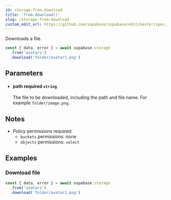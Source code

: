 ```yaml
---
id: storage-from-download
title: 'from.download()'
slug: /storage-from-download
custom_edit_url: https://github.com/supabase/supabase/edit/master/spec/supabase_js_v2_legacy.yml
---
```



Downloads a file.

```js
const { data, error } = await supabase.storage
  .from('avatars')
  .download('folder/avatar1.png')
```

## Parameters

<ul className="method-list-group">
  
<li className="method-list-item">
  <h4 className="method-list-item-label">
    <span className="method-list-item-label-name">
      path
    </span>
    <span className="method-list-item-label-badge required">
      required
    </span>
    <span className="method-list-item-validation">
      <code>string</code>
    </span>
  </h4>
  <div class="method-list-item-description">

The file to be downloaded, including the path and file name. For example `folder/image.png`.

  </div>
  
</li>

</ul>

## Notes

- Policy permissions required:
  - `buckets` permissions: none
  - `objects` permissions: `select`

## Examples

### Download file

```js
const { data, error } = await supabase.storage
  .from('avatars')
  .download('folder/avatar1.png')
```
